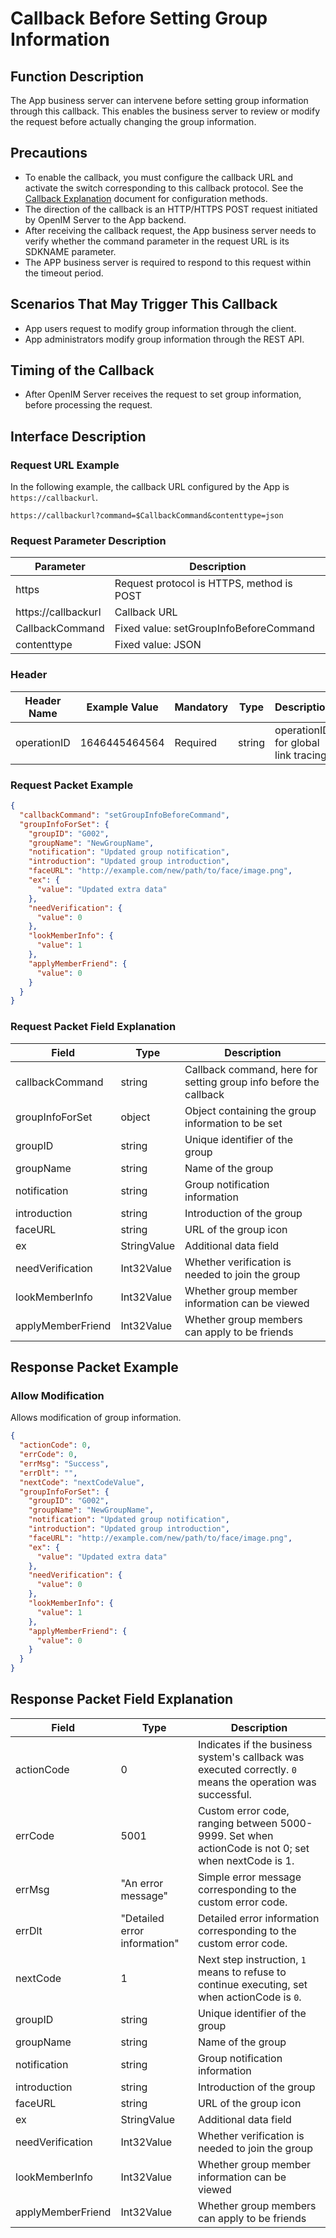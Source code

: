 # Callback Before Setting Group Information

## Function Description
The App business server can intervene before setting group information through this callback. This enables the business server to review or modify the request before actually changing the group information.

## Precautions
- To enable the callback, you must configure the callback URL and activate the switch corresponding to this callback protocol. See the [Callback Explanation](../introduction) document for configuration methods.
- The direction of the callback is an HTTP/HTTPS POST request initiated by OpenIM Server to the App backend.
- After receiving the callback request, the App business server needs to verify whether the command parameter in the request URL is its SDKNAME parameter.
- The APP business server is required to respond to this request within the timeout period.

## Scenarios That May Trigger This Callback
- App users request to modify group information through the client.
- App administrators modify group information through the REST API.

## Timing of the Callback
- After OpenIM Server receives the request to set group information, before processing the request.

## Interface Description

### Request URL Example
In the following example, the callback URL configured by the App is `https://callbackurl`.
```plaintext
https://callbackurl?command=$CallbackCommand&contenttype=json
```

### Request Parameter Description

| Parameter             | Description                                          |
|-----------------------|------------------------------------------------------|
| https                  | Request protocol is HTTPS, method is POST            |
| https://callbackurl   | Callback URL                                         |
| CallbackCommand       | Fixed value: setGroupInfoBeforeCommand               |
| contenttype           | Fixed value: JSON                                    |

### Header
| Header Name  | Example Value  | Mandatory | Type   | Description                        |
|--------------|----------------|-----------|--------|------------------------------------|
| operationID  | 1646445464564  | Required  | string | operationID for global link tracing|

### Request Packet Example
```json
{
  "callbackCommand": "setGroupInfoBeforeCommand",
  "groupInfoForSet": {
    "groupID": "G002",
    "groupName": "NewGroupName",
    "notification": "Updated group notification",
    "introduction": "Updated group introduction",
    "faceURL": "http://example.com/new/path/to/face/image.png",
    "ex": {
      "value": "Updated extra data"
    },
    "needVerification": {
      "value": 0
    },
    "lookMemberInfo": {
      "value": 1
    },
    "applyMemberFriend": {
      "value": 0
    }
  }
}
```

### Request Packet Field Explanation

| Field               | Type         | Description                                     |
|---------------------|--------------|-------------------------------------------------|
| callbackCommand     | string       | Callback command, here for setting group info before the callback |
| groupInfoForSet     | object       | Object containing the group information to be set |
| groupID             | string       | Unique identifier of the group                  |
| groupName           | string       | Name of the group                               |
| notification        | string       | Group notification information                  |
| introduction        | string       | Introduction of the group                       |
| faceURL             | string       | URL of the group icon                           |
| ex                  | StringValue  | Additional data field                           |
| needVerification    | Int32Value   | Whether verification is needed to join the group|
| lookMemberInfo      | Int32Value   | Whether group member information can be viewed  |
| applyMemberFriend   | Int32Value   | Whether group members can apply to be friends   |

## Response Packet Example

### Allow Modification
Allows modification of group information.

```json
{
  "actionCode": 0,
  "errCode": 0,
  "errMsg": "Success",
  "errDlt": "",
  "nextCode": "nextCodeValue",
  "groupInfoForSet": {
    "groupID": "G002",
    "groupName": "NewGroupName",
    "notification": "Updated group notification",
    "introduction": "Updated group introduction",
    "faceURL": "http://example.com/new/path/to/face/image.png",
    "ex": {
      "value": "Updated extra data"
    },
    "needVerification": {
      "value": 0
    },
    "lookMemberInfo": {
      "value": 1
    },
    "applyMemberFriend": {
      "value": 0
    }
  }
}
```

## Response Packet Field Explanation

| Field            | Type        | Description                                             |
|------------------|-------------|---------------------------------------------------------|
| actionCode       | 0           | Indicates if the business system's callback was executed correctly. `0` means the operation was successful. |
| errCode          | 5001        | Custom error code, ranging between 5000-9999. Set when actionCode is not 0; set when nextCode is 1.|
| errMsg           | "An error message" | Simple error message corresponding to the custom error code. |
| errDlt           | "Detailed error information" | Detailed error information corresponding to the custom error code. |
| nextCode         | 1           | Next step instruction, `1` means to refuse to continue executing, set when actionCode is `0`. |
| groupID          | string      | Unique identifier of the group                           |
| groupName        | string      | Name of the group                                        |
| notification     | string      | Group notification information                           |
| introduction     | string      | Introduction of the group                                |
| faceURL          | string      | URL of the group icon                                    |
| ex               | StringValue | Additional data field                                    |
| needVerification | Int32Value  | Whether verification is needed to join the group         |
| lookMemberInfo   | Int32Value  | Whether group member information can be viewed           |
| applyMemberFriend| Int32Value  | Whether group members can apply to be friends            |